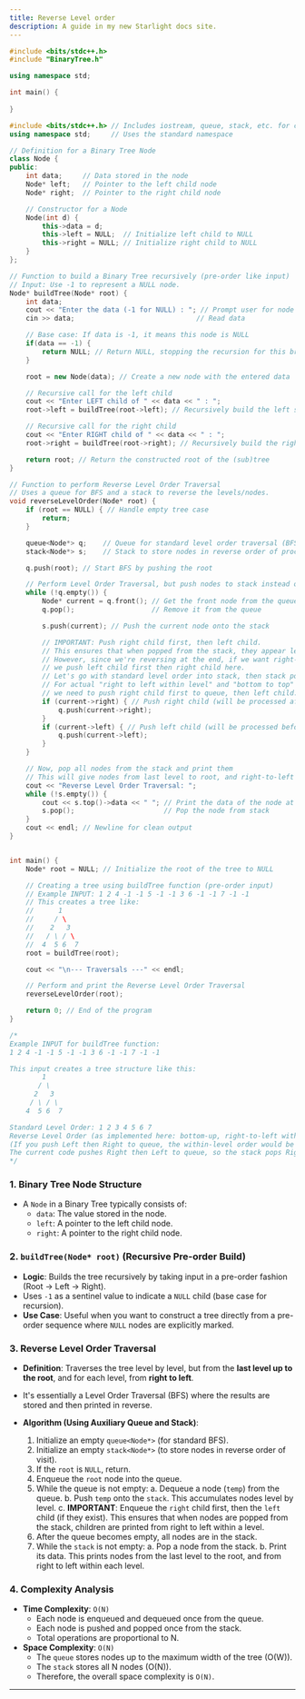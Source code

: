 ```yaml
---
title: Reverse Level order
description: A guide in my new Starlight docs site.
---
```


```c++
#include <bits/stdc++.h>
#include "BinaryTree.h"

using namespace std;

int main() {
    
}
```

```cpp
#include <bits/stdc++.h> // Includes iostream, queue, stack, etc. for common operations
using namespace std;     // Uses the standard namespace

// Definition for a Binary Tree Node
class Node {
public:
    int data;     // Data stored in the node
    Node* left;   // Pointer to the left child node
    Node* right;  // Pointer to the right child node

    // Constructor for a Node
    Node(int d) {
        this->data = d;
        this->left = NULL;  // Initialize left child to NULL
        this->right = NULL; // Initialize right child to NULL
    }
};

// Function to build a Binary Tree recursively (pre-order like input)
// Input: Use -1 to represent a NULL node.
Node* buildTree(Node* root) {
    int data;
    cout << "Enter the data (-1 for NULL) : "; // Prompt user for node data
    cin >> data;                              // Read data

    // Base case: If data is -1, it means this node is NULL
    if(data == -1) {
        return NULL; // Return NULL, stopping the recursion for this branch
    }

    root = new Node(data); // Create a new node with the entered data

    // Recursive call for the left child
    cout << "Enter LEFT child of " << data << " : ";
    root->left = buildTree(root->left); // Recursively build the left subtree

    // Recursive call for the right child
    cout << "Enter RIGHT child of " << data << " : ";
    root->right = buildTree(root->right); // Recursively build the right subtree

    return root; // Return the constructed root of the (sub)tree
}

// Function to perform Reverse Level Order Traversal
// Uses a queue for BFS and a stack to reverse the levels/nodes.
void reverseLevelOrder(Node* root) {
    if (root == NULL) { // Handle empty tree case
        return;
    }

    queue<Node*> q;    // Queue for standard level order traversal (BFS)
    stack<Node*> s;    // Stack to store nodes in reverse order of processing

    q.push(root); // Start BFS by pushing the root

    // Perform Level Order Traversal, but push nodes to stack instead of printing
    while (!q.empty()) {
        Node* current = q.front(); // Get the front node from the queue
        q.pop();                   // Remove it from the queue

        s.push(current); // Push the current node onto the stack

        // IMPORTANT: Push right child first, then left child.
        // This ensures that when popped from the stack, they appear left-to-right.
        // However, since we're reversing at the end, if we want right-to-left within level,
        // we push left child first then right child here.
        // Let's go with standard level order into stack, then stack pops for reverse order.
        // For actual "right to left within level" and "bottom to top"
        // we need to push right child first to queue, then left child.
        if (current->right) { // Push right child (will be processed after left in next queue iteration)
            q.push(current->right);
        }
        if (current->left) { // Push left child (will be processed before right in next queue iteration)
            q.push(current->left);
        }
    }

    // Now, pop all nodes from the stack and print them
    // This will give nodes from last level to root, and right-to-left within each level.
    cout << "Reverse Level Order Traversal: ";
    while (!s.empty()) {
        cout << s.top()->data << " "; // Print the data of the node at stack top
        s.pop();                      // Pop the node from stack
    }
    cout << endl; // Newline for clean output
}


int main() {
    Node* root = NULL; // Initialize the root of the tree to NULL

    // Creating a tree using buildTree function (pre-order input)
    // Example INPUT: 1 2 4 -1 -1 5 -1 -1 3 6 -1 -1 7 -1 -1
    // This creates a tree like:
    //      1
    //     / \
    //    2   3
    //   / \ / \
    //  4  5 6  7
    root = buildTree(root);

    cout << "\n--- Traversals ---" << endl;

    // Perform and print the Reverse Level Order Traversal
    reverseLevelOrder(root);

    return 0; // End of the program
}

/*
Example INPUT for buildTree function:
1 2 4 -1 -1 5 -1 -1 3 6 -1 -1 7 -1 -1

This input creates a tree structure like this:
        1
       / \
      2   3
     / \ / \
    4  5 6  7

Standard Level Order: 1 2 3 4 5 6 7
Reverse Level Order (as implemented here: bottom-up, right-to-left within level): 7 6 5 4 3 2 1
(If you push Left then Right to queue, the within-level order would be Left-to-Right.
The current code pushes Right then Left to queue, so the stack pops Right-to-Left within a level)
*/
```

### 1\. Binary Tree Node Structure

  * A `Node` in a Binary Tree typically consists of:
      * `data`: The value stored in the node.
      * `left`: A pointer to the left child node.
      * `right`: A pointer to the right child node.

### 2\. `buildTree(Node* root)` (Recursive Pre-order Build)

  * **Logic**: Builds the tree recursively by taking input in a pre-order fashion (Root -\> Left -\> Right).
  * Uses `-1` as a sentinel value to indicate a `NULL` child (base case for recursion).
  * **Use Case**: Useful when you want to construct a tree directly from a pre-order sequence where `NULL` nodes are explicitly marked.

### 3\. Reverse Level Order Traversal

  * **Definition**: Traverses the tree level by level, but from the **last level up to the root**, and for each level, from **right to left**.

  * It's essentially a Level Order Traversal (BFS) where the results are stored and then printed in reverse.

  * **Algorithm (Using Auxiliary Queue and Stack)**:

    1.  Initialize an empty `queue<Node*>` (for standard BFS).
    2.  Initialize an empty `stack<Node*>` (to store nodes in reverse order of visit).
    3.  If the `root` is `NULL`, return.
    4.  Enqueue the `root` node into the queue.
    5.  While the queue is not empty:
        a.  Dequeue a node (`temp`) from the queue.
        b.  Push `temp` onto the `stack`. This accumulates nodes level by level.
        c.  **IMPORTANT**: Enqueue the `right` child first, then the `left` child (if they exist). This ensures that when nodes are popped from the stack, children are printed from right to left within a level.
    6.  After the queue becomes empty, all nodes are in the stack.
    7.  While the `stack` is not empty:
        a.  Pop a node from the stack.
        b.  Print its data.
        This prints nodes from the last level to the root, and from right to left within each level.

### 4\. Complexity Analysis

  * **Time Complexity**: `O(N)`
      * Each node is enqueued and dequeued once from the queue.
      * Each node is pushed and popped once from the stack.
      * Total operations are proportional to N.
  * **Space Complexity**: `O(N)`
      * The `queue` stores nodes up to the maximum width of the tree (O(W)).
      * The `stack` stores all N nodes (O(N)).
      * Therefore, the overall space complexity is `O(N)`.

-----

